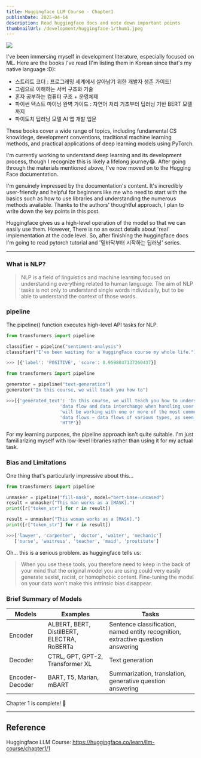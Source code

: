 ```yaml
---
title: Huggingface LLM Course - Chapter1
publishDate: 2025-04-14
description: Read huggingface docs and note down important points
thumbnailUrl: /development/huggingface-1/thum1.jpeg
---
```


![](/development/huggingface-1/1.png)

I've been immersing myself in development literature, especially focused on ML. Here are the books I've read (I'm listing them in Korean since that's my native language :D):
- 스트리트 코더 : 프로그래밍 세계에서 살아남기 위한 개발자 생존 가이드!
- 그림으로 이해하는 서버 구조와 기술
- 혼자 공부하는 컴퓨터 구조 + 운영체제
- 파이썬 텍스트 마이닝 완벽 가이드 : 자연어 처리 기초부터 딥러닝 기반 BERT 모델까지
- 파이토치 딥러닝 모델 AI 앱 개발 입문

These books cover a wide range of topics, including fundamental CS knowldege, development conventions, traditional machine learning methods, and practical applications of deep learning models using PyTorch.

I'm currently working to understand deep learning and its development process, though I recognize this is likely a lifelong journey😂. After going through the materials mentioned above, I've now moved on to the Hugging Face documentation.

I'm genuinely impressed by the documentation's content. It's incredibly user-friendly and helpful for beginners like me who need to start with the basics such as how to use libraries and understanding the numerous methods available. Thanks to the authors' thoughtful approach, I plan to write down the key points in this post.

Huggingface gives us a high-level operation of the model so that we can easily use them. However, There is no an exact details about 'real' implementation at the code level. So, after finishing the huggingface docs I'm going to read pytorch tutorial and '밑바닥부터 시작하는 딥러닝' series.

---

### What is NLP?

> NLP is a field of linguistics and machine learning focused on understanding everything related to human language. The aim of NLP tasks is not only to understand single words individually, but to be able to understand the context of those words.


### pipeline
The pipeline() function executes high-level API tasks for NLP.

```python
from transformers import pipeline

classifier = pipeline("sentiment-analysis")
classifier("I've been waiting for a HuggingFace course my whole life.")

>>> [{'label': 'POSITIVE', 'score': 0.9598047137260437}]
```

```python
from transformers import pipeline

generator = pipeline("text-generation")
generator("In this course, we will teach you how to")

>>>[{'generated_text': 'In this course, we will teach you how to understand and use '
                    'data flow and data interchange when handling user data. We '
                    'will be working with one or more of the most commonly used '
                    'data flows — data flows of various types, as seen by the '
                    'HTTP'}]
```

For my learning purposes, the pipeline approach isn't quite suitable. I'm just familiarizing myself with low-level libraries rather than using it for my actual task.


### Bias and Limitations

One thing that's particularly impressive about this...

```python
from transformers import pipeline

unmasker = pipeline("fill-mask", model="bert-base-uncased")
result = unmasker("This man works as a [MASK].")
print([r["token_str"] for r in result])

result = unmasker("This woman works as a [MASK].")
print([r["token_str"] for r in result])

>>>['lawyer', 'carpenter', 'doctor', 'waiter', 'mechanic']
   ['nurse', 'waitress', 'teacher', 'maid', 'prostitute']
```

Oh... this is a serious problem. as huggingface tells us:
> When you use these tools, you therefore need to keep in the back of your mind that the original model you are using could very easily generate sexist, racist, or homophobic content. Fine-tuning the model on your data won’t make this intrinsic bias disappear.


### Brief Summary of Models

| Models | Examples | Tasks |
|---|---|---|
| Encoder | ALBERT, BERT, DistilBERT, ELECTRA, RoBERTa | Sentence classification, named entity recognition, extractive question answering |
| Decoder | CTRL, GPT, GPT-2, Transformer XL | Text generation |
| Encoder-Decoder | BART, T5, Marian, mBART | Summarization, translation, generative question answering |

Chapter 1 is complete! 🎉

---
## Reference
Huggingface LLM Course: https://huggingface.co/learn/llm-course/chapter1/1
